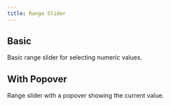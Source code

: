 ```yaml
---
title: Range Slider
---
```




## Basic

Basic range slider for selecting numeric values.

<BasicExample />

## With Popover

Range slider with a popover showing the current value.

<PopoverExample />
